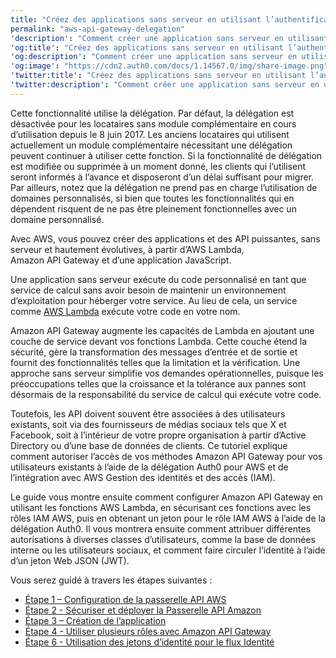 ```yaml
---
title: "Créez des applications sans serveur en utilisant l’authentification par jeton avec AWS API Gateway et Lambda"
permalink: "aws-api-gateway-delegation"
'description': "Comment créer une application sans serveur en utilisant l’authentification par jetons avec AWS API Gateway et Lambda."
'og:title': "Créez des applications sans serveur en utilisant l’authentification par jeton avec AWS API Gateway et Lambda"
'og:description': "Comment créer une application sans serveur en utilisant l’authentification par jetons avec AWS API Gateway et Lambda."
'og:image': "https://cdn2.auth0.com/docs/1.14567.0/img/share-image.png"
'twitter:title': "Créez des applications sans serveur en utilisant l’authentification par jeton avec AWS API Gateway et Lambda"
'twitter:description': "Comment créer une application sans serveur en utilisant l’authentification par jetons avec AWS API Gateway et Lambda."
---
```


<Warning>

Cette fonctionnalité utilise la délégation. Par défaut, la délégation est désactivée pour les locataires sans module complémentaire en cours d’utilisation depuis le 8 juin 2017. Les anciens locataires qui utilisent actuellement un module complémentaire nécessitant une délégation peuvent continuer à utiliser cette fonction. Si la fonctionnalité de délégation est modifiée ou supprimée à un moment donné, les clients qui l’utilisent seront informés à l’avance et disposeront d’un délai suffisant pour migrer. Par ailleurs, notez que la délégation ne prend pas en charge l’utilisation de domaines personnalisés, si bien que toutes les fonctionnalités qui en dépendent risquent de ne pas être pleinement fonctionnelles avec un domaine personnalisé.

</Warning>

Avec AWS, vous pouvez créer des applications et des API puissantes, sans serveur et hautement évolutives, à partir d’AWS Lambda, Amazon API Gateway et d’une application JavaScript.

Une application sans serveur exécute du code personnalisé en tant que service de calcul sans avoir besoin de maintenir un environnement d’exploitation pour héberger votre service. Au lieu de cela, un service comme [AWS Lambda](https://aws.amazon.com/lambda/) exécute votre code en votre nom.

Amazon API Gateway augmente les capacités de Lambda en ajoutant une couche de service devant vos fonctions Lambda. Cette couche étend la sécurité, gère la transformation des messages d’entrée et de sortie et fournit des fonctionnalités telles que la limitation et la vérification. Une approche sans serveur simplifie vos demandes opérationnelles, puisque les préoccupations telles que la croissance et la tolérance aux pannes sont désormais de la responsabilité du service de calcul qui exécute votre code.

Toutefois, les API doivent souvent être associées à des utilisateurs existants, soit via des fournisseurs de médias sociaux tels que X et Facebook, soit à l’intérieur de votre propre organisation à partir d’Active Directory ou d’une base de données de clients. Ce tutoriel explique comment autoriser l’accès de vos méthodes Amazon API Gateway pour vos utilisateurs existants à l’aide de la délégation Auth0 pour AWS et de l’intégration avec AWS Gestion des identités et des accès (IAM).

Le guide vous montre ensuite comment configurer Amazon API Gateway en utilisant les fonctions AWS Lambda, en sécurisant ces fonctions avec les rôles IAM AWS, puis en obtenant un jeton pour le rôle IAM AWS à l’aide de la délégation Auth0. Il vous montrera ensuite comment attribuer différentes autorisations à diverses classes d’utilisateurs, comme la base de données interne ou les utilisateurs sociaux, et comment faire circuler l’identité à l’aide d’un jeton Web JSON (<Tooltip href="/docs/docs/fr-ca/glossary?term=json-web-token" tip="Jeton Web JSON (JWT)
Format standard de jeton d’ID (et souvent de jeton d’accès) utilisé pour représenter en toute sécurité des demandes entre deux parties." cta="Voir le glossaire">JWT</Tooltip>).

Vous serez guidé à travers les étapes suivantes :

* [Étape 1 – Configuration de la passerelle API AWS](/docs/docs/fr-ca/customize/integrations/aws/aws-api-gateway-delegation/aws-api-gateway-delegation-1)
* [Étape 2 - Sécuriser et déployer la Passerelle API Amazon](/docs/docs/fr-ca/customize/integrations/aws/aws-api-gateway-delegation/aws-api-gateway-delegation-2)
* [Étape 3 – Création de l’application](/docs/docs/fr-ca/customize/integrations/aws/aws-api-gateway-delegation/aws-api-gateway-delegation-3)
* [Étape 4 - Utiliser plusieurs rôles avec Amazon API Gateway](/docs/docs/fr-ca/customize/integrations/aws/aws-api-gateway-delegation/aws-api-gateway-delegation-4)
* [Étape 6 - Utilisation des jetons d’identité pour le flux Identité](/docs/docs/fr-ca/customize/integrations/aws/aws-api-gateway-delegation/aws-api-gateway-delegation-5)